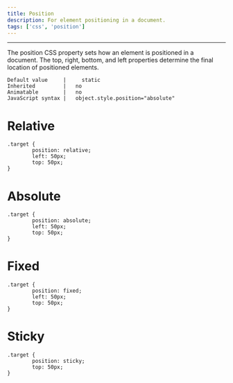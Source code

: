 ```yaml
---
title: Position
description: For element positioning in a document.
tags: ['css', 'position']
---
```


--------------------------------------------------------------


The position CSS property sets how an element is positioned in a document.
The top, right, bottom, and left properties determine the final location of positioned elements.


```
Default value     | 	static
Inherited         |   no
Animatable        |   no
JavaScript syntax |	  object.style.position="absolute"
```

# Relative

```css,playground
.target {
        position: relative;
        left: 50px; 
        top: 50px;
}
```

# Absolute

```css,playground
.target {
        position: absolute;
        left: 50px; 
        top: 50px;
}
```

# Fixed 

```css,playground
.target {
        position: fixed;
        left: 50px; 
        top: 50px;
}
```

# Sticky 

```css,playground
.target {
        position: sticky;
        top: 50px;
}
```
